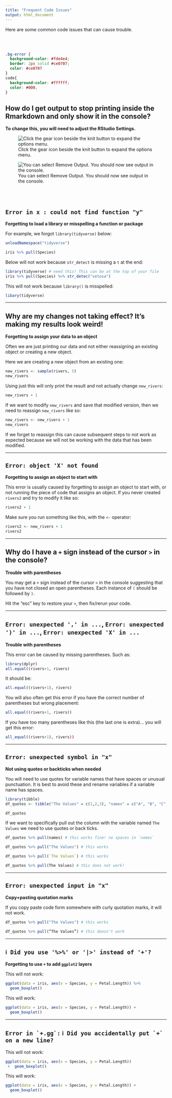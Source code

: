 ```yaml
---
title: "Frequent Code Issues"
output: html_document
---
```


Here are some common code issues that can cause trouble.

<br>
<br>

```css
.bg-error {
  background-color: #fde4e4;
  border: 2px solid #ce0707;
  color: #ce0707
}
code{
  background-color: #ffffff;
  color: #000,
}
```

## **How do I get output to stop printing inside the Rmarkdown and only show it in the console?**

**To change this, you will need to adjust the RStudio Settings.**

![Click the gear icon beside the knit button to expand the options menu.](images/console_output1.jpg)
  
![You can select Remove Output. You should now see output in the console.](images/console_output2.jpg)

<br>
<br>

## **`Error in x : could not find function "y"`**

**Forgetting to load a library or misspelling a function or package**

For example, we forgot `library(tidyverse)` below:

```r
unloadNamespace("tidyverse")
```

```r
iris %>% pull(Species) 
```

Below will not work because `str_detect` is missing a `t` at the end:

```r
library(tidyverse) # need this! This can be at the top of your file
iris %>% pull(Species) %>% str_detec("setosa")
```

This will not work because `library()` is misspelled:

```r
libary(tidyverse)
```

***

## **Why are my changes not taking effect? It's making my results look weird!**

**Forgetting to assign your data to an object**

Often we are just printing our data and not either reassigning an existing object or creating a new object.

Here we are creating a new object from an existing one:

```r
new_rivers <- sample(rivers, 5)
new_rivers
```

Using just this will only print the result and not actually change `new_rivers`:

```r
new_rivers + 1
```

If we want to modify `new_rivers` and save that modified version, then we need to reassign `new_rivers` like so:

```r
new_rivers <- new_rivers + 1
new_rivers
```

If we forget to reassign this can cause subsequent steps to not work as expected because we will not be working with the data that has been modified.

***

## **`Error: object 'X' not found`**

**Forgetting to assign an object to start with**

This error is usually caused by forgetting to assign an object to start with, or not running the piece of code that assigns an object. If you never created `rivers2` and try to modify it like so:

```r
rivers2 + 1
```

Make sure you run something like this, with the `<-` operator:

```r
rivers2 <- new_rivers + 1
rivers2
```

***

## **Why do I have a `+`  sign instead of the cursor `>` in the console?**

**Trouble with parentheses**

You may get a `+`  sign instead of the cursor `>` in the console suggesting that you have not closed an open parentheses. Each instance of `(` should be followed by `)`. 

Hit the "esc" key to restore your `>`, then fix/rerun your code.

***

## **`Error: unexpected ',' in ...`, `Error: unexpected ')' in ...`, `Error: unexpected 'X' in ...`**

**Trouble with parentheses**

This error can be caused by missing parentheses. Such as:

```r
library(dplyr)
all.equal((rivers+1, rivers)
```

It should be:

```r
all.equal((rivers+1), rivers)
```

You will also often get this error if you have the correct number of parentheses but wrong placement:

```r
all.equal((rivers+1, rivers))
```

If you have too many parentheses like this (the last one is extra)... you will get this error:

```r
all_equal((rivers+1), rivers))
```

***

## **`Error: unexpected symbol in "x"`**

**Not using quotes or backticks when needed**  

You will need to use quotes for variable names that have spaces or unusual punctuation. It is best to avoid these and rename variables if a variable name has spaces.

```r
library(tibble)
df_quotes <- tibble("The Values" = c(1,2,3), "names" = c("A", "B", "C"))
```

```r
df_quotes

```

If we want to specifically pull out the column with the variable named `The Values` we need to use quotes or back ticks.

```r
df_quotes %>% pull(names) # this works fine! no spaces in `names`
```

```r
df_quotes %>% pull("The Values") # this works
```

```r
df_quotes %>% pull(`The Values`) # this works
```

```r
df_quotes %>% pull(The Values) # this does not work!
```

***

## **`Error: unexpected input in "x"`**

**Copy+pasting quotation marks**

If you copy paste code form somewhere with curly quotation marks, it will not work.

```r
df_quotes %>% pull("The Values") # this works
```

```r
df_quotes %>% pull(“The Values”) # this doesn't work
```

***


## **`ℹ Did you use '%>%' or '|>' instead of '+'?`**

**Forgetting to use `+` to add `ggplot2` layers**

This will not work:

```r
ggplot(data = iris, aes(x = Species, y = Petal.Length)) %>%
  geom_boxplot()
```

This will work:

```r
ggplot(data = iris, aes(x = Species, y = Petal.Length)) +
  geom_boxplot()
```

***

## **``Error in `+.gg`:`` ``ℹ Did you accidentally put `+` on a new line?``**

This will not work:

```r
ggplot(data = iris, aes(x = Species, y = Petal.Length))
 +  geom_boxplot()
```

This will work:

```r
ggplot(data = iris, aes(x = Species, y = Petal.Length)) +
  geom_boxplot()
```
